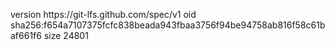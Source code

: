version https://git-lfs.github.com/spec/v1
oid sha256:f654a7107375fcfc838beada943fbaa3756f94be94758ab816f58c61baf661f6
size 24801
